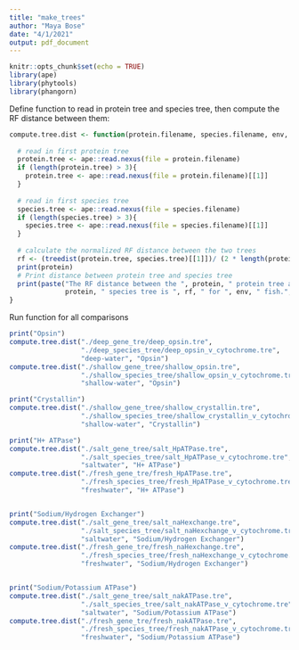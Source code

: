 ---
title: "make_trees"
author: "Maya Bose"
date: "4/1/2021"
output: pdf_document
---

```{r setup, include=FALSE}
knitr::opts_chunk$set(echo = TRUE)
library(ape)
library(phytools)
library(phangorn)
```

Define function to read in protein tree and species tree, then compute the RF 
distance between them:
```{r}
compute.tree.dist <- function(protein.filename, species.filename, env, protein){
  
  # read in first protein tree
  protein.tree <- ape::read.nexus(file = protein.filename)
  if (length(protein.tree) > 3){
    protein.tree <- ape::read.nexus(file = protein.filename)[[1]]
  }
  
  # read in first species tree
  species.tree <- ape::read.nexus(file = species.filename)
  if (length(species.tree) > 3){
    species.tree <- ape::read.nexus(file = species.filename)[[1]]
  }
  
  # calculate the normalized RF distance between the two trees
  rf <- (treedist(protein.tree, species.tree)[[1]])/ (2 * length(protein.tree$tip.label) - 6)
  print(protein)
  # Print distance between protein tree and species tree
  print(paste("The RF distance between the ", protein, " protein tree and the ",
              protein, " species tree is ", rf, " for ", env, " fish.", sep = ""))
}
```

                 
Run function for all comparisons
```{r}
print("Opsin")
compute.tree.dist("./deep_gene_tre/deep_opsin.tre", 
                  "./deep_species_tree/deep_opsin_v_cytochrome.tre", 
                  "deep-water", "Opsin")
compute.tree.dist("./shallow_gene_tree/shallow_opsin.tre",
                  "./shallow_species_tree/shallow_opsin_v_cytochrome.tre",
                  "shallow-water", "Opsin")

print("Crystallin")
compute.tree.dist("./shallow_gene_tree/shallow_crystallin.tre",
                  "./shallow_species_tree/shallow_crystallin_v_cytochrome.tre", 
                  "shallow-water", "Crystallin")

print("H+ ATPase")
compute.tree.dist("./salt_gene_tree/salt_HpATPase.tre", 
                  "./salt_species_tree/salt_HpATPase_v_cytochrome.tre",
                  "saltwater", "H+ ATPase")
compute.tree.dist("./fresh_gene_tre/fresh_HpATPase.tre", 
                  "./fresh_species_tree/fresh_HpATPase_v_cytochrome.tre",
                  "freshwater", "H+ ATPase")


print("Sodium/Hydrogen Exchanger")
compute.tree.dist("./salt_gene_tree/salt_naHexchange.tre",
                  "./salt_species_tree/salt_naHexchange_v_cytochrome.tre",
                  "saltwater", "Sodium/Hydrogen Exchanger")
compute.tree.dist("./fresh_gene_tre/fresh_naHexchange.tre",
                  "./fresh_species_tree/fresh_naHexchange_v_cytochrome.tre",
                  "freshwater", "Sodium/Hydrogen Exchanger")


print("Sodium/Potassium ATPase")
compute.tree.dist("./salt_gene_tree/salt_nakATPase.tre", 
                  "./salt_species_tree/salt_nakATPase_v_cytochrome.tre",
                  "saltwater", "Sodium/Potassium ATPase")
compute.tree.dist("./fresh_gene_tre/fresh_nakATPase.tre",
                  "./fresh_species_tree/fresh_nakATPase_v_cytochrome.tre",
                  "freshwater", "Sodium/Potassium ATPase")
```
